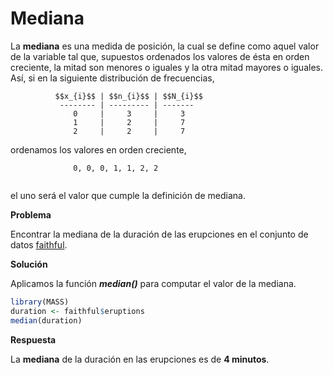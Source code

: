 
# Mediana

La __mediana__ es una medida de posición, la cual se define como aquel valor de la variable tal que, supuestos ordenados los valores de ésta en orden creciente, la mitad son menores o iguales y la otra mitad mayores o iguales. Así, si en la siguiente distribución de frecuencias,

              $$x_{i}$$ | $$n_{i}$$ | $$N_{i}$$
               -------- | --------- | -------
                  0     |     3     |     3
                  1     |     2     |     7
                  2     |     2     |     7

ordenamos los valores en orden creciente,

                  0, 0, 0, 1, 1, 2, 2
                  
el uno será el valor que cumple la definición de mediana.

__Problema__

Encontrar la mediana de la duración de las erupciones en el conjunto de datos [faithful](../chapter2/nquantitative.md).

__Solución__

Aplicamos la función ___median()___ para computar el valor de la mediana.

```r
library(MASS)
duration <- faithful$eruptions
median(duration)


```

__Respuesta__

La __mediana__ de la duración en las erupciones es de __4 minutos__.
                        
                 